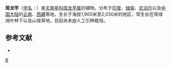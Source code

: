 {{Speciesbox
| taxon = Sauromatum venosum
| image = Sauromatum venosum HRM2.jpg
| binomial_authority = (Aiton) Kunth
}}

'''斑龙芋'''（[[学名|学名]]：{{lang|la|''Sauromatum venosum''}}）是[[天南星科|天南星科]][[斑龙芋属|斑龙芋属]]的植物。分布于[[印度|印度]]、[[缅甸|缅甸]]、[[尼泊尔|尼泊尔]]以及[[中国大陆|中国大陆]]的[[云南|云南]]、[[西藏|西藏]]等地，生长于海拔1,900米至2,030米的地区，常生长在常绿阔叶林下以及山坡草地，目前尚未由人工引种栽培。

== 参考文献 ==
<div class="references-small">
* {{cite web| url =http://www.bioinfo.cn/db05/KmzwSpecies.php?action=view&id=1417| title =斑龙芋| work =《中国高等植物数据库全库》| publisher =中国科学院微生物研究所| author =昆明植物研究所| accessdate =2009-02-22| deadurl =yes| archiveurl =https://web.archive.org/web/20160305060555/http://www.bioinfo.cn/db05/KmzwSpecies.php?action=view&id=1417| archivedate =2016-03-05}}
</div>
{{Taxonbar|from=Q1302401}}

[[Category:斑龙芋属|B]]


{{Araceae-stub}}